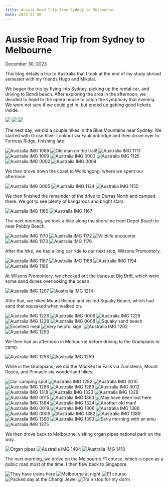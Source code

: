 ```yaml
---
title: Aussie Road Trip from Sydney to Melbourne
date: 2023-12-30
---
```


# Aussie Road Trip from Sydney to Melbourne

December 30, 2023

This blog details a trip to Australia that I took at the end of my study abroad semester with my 
friends Hugo and Mikołai.

We began the trip by flying into Sydney, picking up the rental car, and driving to Bondi beach.  After 
 exploring the area in the afternoon, we decided to head to the opera house to catch the symphony that 
evening.  We were not sure if we could get in, but ended up getting good tickets inside.

<Row>
  <Img 
    src="australia/IMG_0001.JPG" 
    caption="At the opera" />
  <Img 
    src="australia/IMG_1076.JPG" 
    caption="Opera House" />
  <Img
    src="australia/IMG_1080.JPG"
    caption="Downtown Sydney" />
</Row>

The next day, we did a couple hikes in the Blue Mountains near Sydney.  We started with Grose River Lookout via Faulconbridge and then drove over to Fortress Ridge, finishing late.

<Row>
  <Img
    src="australia/IMG_1089.JPG"
    alt="Australia IMG 1089"
    caption="" />
  <Img
    src="australia/IMG_1106.JPG"
    alt="Old man on the trail!"
    caption="Old man on the trail!" />
  <Img
    src="australia/IMG_1113.JPG"
    alt="Australia IMG 1113"
    caption="" />
</Row>

<Row>
  <Img
    src="australia/IMG_1099.JPG"
    alt="Australia IMG 1099"
    caption="" />
  <Img
    src="australia/IMG_0003.JPG"
    alt="Australia IMG 0003"
    caption="" />
  <Img
    src="australia/IMG_1125.JPG"
    alt="Australia IMG 1125"
    caption="" />
</Row>

<Row desc="Great views!">
  <Img
    src="australia/IMG_0002.JPG"
    alt="Australia IMG 0002"
    caption="" />
  <Img
    src="australia/IMG_0004.JPG"
    alt="Australia IMG 0004"
    caption="" />
</Row>

We then drove down the coast to Wollongong, where we spent our afternoon.

<Row desc="Wollongong">
  <Img
    src="australia/IMG_0005.JPG"
    alt="Australia IMG 0005"
    caption="" />
  <Img
    src="australia/IMG_1134.JPG"
    alt="Australia IMG 1134"
    caption="" />
  <Img
    src="australia/IMG_1155.JPG"
    alt="Australia IMG 1155"
    caption="" />
</Row>

We then finished the remainder of the drive to Durras North and camped there.  We got to see plenty of 
kangaroos and bright stars.

<Row>
  <Img
    src="australia/IMG_1160.JPG"
    alt="Australia IMG 1160"
    caption="" />
  <Img
    src="australia/IMG_1167.JPG"
    alt="Australia IMG 1167"
    caption="" />
</Row>

The next morning, we took a hike along the shoreline from Depot Beach to near Pebbly Beach.

<Row desc="On the beach">
  <Img
    src="australia/IMG_1170.JPG"
    alt="Australia IMG 1170"
    caption="" />
  <Img
    src="australia/IMG_1172.JPG"
    alt="Australia IMG 1172"
    caption="" />
</Row>

<Row desc="Hiking">
  <Img
    src="australia/IMG_1185.JPG"
    alt="Wildlife encounter"
    caption="Wildlife encounter" />
  <Img
    src="australia/IMG_1173.JPG"
    alt="Australia IMG 1173"
    caption="" />
  <Img
    src="australia/IMG_1176.JPG"
    alt="Australia IMG 1176"
    caption="" />
</Row>

After the hike, we had a long car ride to our next stop, Wilsons Promontory.

<Row desc="On the road">
  <Img
    src="australia/IMG_1187.JPG"
    alt="Australia IMG 1187"
    caption="" />
  <Img
    src="australia/IMG_1188.JPG"
    alt="Australia IMG 1188"
    caption="" />
</Row>

<Row desc="Camping">
  <Img
    src="australia/IMG_1194.JPG"
    alt="Australia IMG 1194"
    caption="" />
  <Img
    src="australia/IMG_1196.JPG"
    alt="Australia IMG 1196"
    caption="" />
</Row>

At Wilsons Promontory, we checked out the dunes at Big Drift, which were some sand dunes overlooking the ocean.

<Row desc="Big Drift dunes">
  <Img
    src="australia/IMG_1207.JPG"
    alt="Australia IMG 1207"
    caption="" />
  <Img
    src="australia/IMG_1214.JPG"
    alt="Australia IMG 1214"
    caption="" />
</Row>

After that, we hiked Mount Bishop and visited Squaky Beach, which had sand that squeaked when walked on.

<Row desc="Mount Bishop">
  <Img
    src="australia/IMG_1226.JPG"
    alt="Australia IMG 1226"
    caption="" />
  <Img
    src="australia/IMG_0006.JPG"
    alt="Australia IMG 0006"
    caption="" />
  <Img
    src="australia/IMG_1229.JPG"
    alt="Australia IMG 1229"
    caption="" />
</Row>

<Row>
  <Img
    src="australia/IMG_1228.JPG"
    alt="Australia IMG 1228"
    caption="" />
  <Img
    src="australia/IMG_0008.JPG"
    alt="Australia IMG 0008"
    caption="" />
  <Img
    src="australia/IMG_1237.JPG"
    alt="Squaky sand beach"
    caption="Squaky sand beach" />
</Row>

<Row>
  <Img
    src="australia/IMG_1221.JPG"
    alt="Excellent meal"
    caption="Excellent meal" />
  <Img
    src="australia/IMG_1251.JPG"
    alt="Very helpful sign!"
    caption="Very helpful sign!" />
</Row>

<Row desc="Flat tire in Wilsons Prom">
  <Img
    src="australia/IMG_1202.JPG"
    alt="Australia IMG 1202"
    caption="" />
  <Img
    src="australia/IMG_1253.JPG"
    alt="Australia IMG 1253"
    caption="" />
</Row>

We then had an afternoon in Melbourne before driving to the Grampians to camp.

<Row desc="Downtown Melbourne">
  <Img
    src="australia/IMG_1258.JPG"
    alt="Australia IMG 1258"
    caption="" />
  <Img
    src="australia/IMG_1259.JPG"
    alt="Australia IMG 1259"
    caption="" />
</Row>

While in the Grampians, we did the MacKenzie Falls via Zumsteins, Mount Rosea, and Pinnacle via wonderland hikes.

<Row>
  <Img
    src="australia/IMG_1278.JPG"
    alt="Our camping spot"
    caption="Our camping spot" />
  <Img
    src="australia/IMG_1282.JPG"
    alt="Australia IMG 1282"
    caption="" />
  <Img
    src="australia/IMG_0010.JPG"
    alt="Australia IMG 0010"
    caption="" />
  <Img
    src="australia/IMG_1286.JPG"
    alt="Australia IMG 1286"
    caption="" />
</Row>

<Row>
  <Img
    src="australia/IMG_1289.JPG"
    alt="Australia IMG 1289"
    caption="" />
  <Img
    src="australia/IMG_0012.JPG"
    alt="Australia IMG 0012"
    caption="" />
  <Img
    src="australia/IMG_1318.JPG"
    alt="Australia IMG 1318"
    caption="" />
</Row>

<Row>
  <Img
    src="australia/IMG_1323.JPG"
    alt="Australia IMG 1323"
    caption="" />
  <Img
    src="australia/IMG_1326.JPG"
    alt="Australia IMG 1326"
    caption="" />
  <Img
    src="australia/IMG_0015.JPG"
    alt="Australia IMG 0015"
    caption="" />
</Row>

<Row>
  <Img
    src="australia/IMG_1363.JPG"
    alt="Australia IMG 1363"
    caption="" />
  <Img
    src="australia/IMG_0013.JPG"
    alt="May have been lost here"
    caption="May have been lost here" />
  <Img
    src="australia/IMG_1384.JPG"
    alt="Australia IMG 1384"
    caption="" />
</Row>

<Row>
  <Img
    src="australia/IMG_1324.JPG"
    alt="Australia IMG 1324"
    caption="" />
  <Img
    src="australia/IMG_1385.JPG"
    alt="Another old man!"
    caption="Another old man!" />
  <Img
    src="australia/IMG_0019.JPG"
    alt="Australia IMG 0019"
    caption="" />
</Row>

<Row>
  <Img
    src="australia/IMG_1306.JPG"
    alt="Australia IMG 1306"
    caption="" />
  <Img
    src="australia/IMG_1386.JPG"
    alt="Australia IMG 1386"
    caption="" />
  <Img
    src="australia/IMG_0009.JPG"
    alt="Australia IMG 0009"
    caption="" />
</Row>

<Row>
  <Img
    src="australia/IMG_1382.JPG"
    alt="Australia IMG 1382"
    caption="" />
  <Img
    src="australia/IMG_1389.JPG"
    alt="Australia IMG 1389"
    caption="" />
  <Img
    src="australia/IMG_1390.JPG"
    alt="Australia IMG 1390"
    caption="" />
</Row>

<Row>
  <Img
    src="australia/IMG_1393.JPG"
    alt="Australia IMG 1393"
    caption="" />
  <Img
    src="australia/IMG_1453.JPG"
    alt="Early morning with an emu"
    caption="Early morning with an emu" />
  <Img
    src="australia/IMG_1375.JPG"
    alt="Australia IMG 1375"
    caption="" />
</Row>

We then drove back to Melbourne, visiting organ pipes national park on the way.

<Row>
  <Img
    src="australia/IMG_1401.JPG"
    alt="Organ pipes"
    caption="Organ pipes" />
  <Img
    src="australia/IMG_1404.JPG"
    alt="Australia IMG 1404"
    caption="" />
  <Img
    src="australia/IMG_1410.JPG"
    alt="Australia IMG 1410"
    caption="" />
</Row>

The next morning, we drove on the Melbourne F1 course, which is open as a public road most 
of the time.  I then flew back to Singapore.

<Row>
  <Img
    src="australia/IMG_1403.JPG"
    alt="They have trains here"
    caption="They have trains here" />
  <Img
    src="australia/IMG_1412.JPG"
    alt="Melbourne at night"
    caption="Melbourne at night" />
  <Img
    src="australia/IMG_1421.JPG"
    alt="F1 course"
    caption="F1 course" />
</Row>

<Row>
  <Img
    src="australia/IMG_1423.JPG"
    alt="Packed day at the Changi Jewel"
    caption="Packed day at the Changi Jewel" />
  <Img
    src="australia/IMG_1425.JPG"
    alt="Train stop for my dorm"
    caption="Train stop for my dorm" />
</Row>

